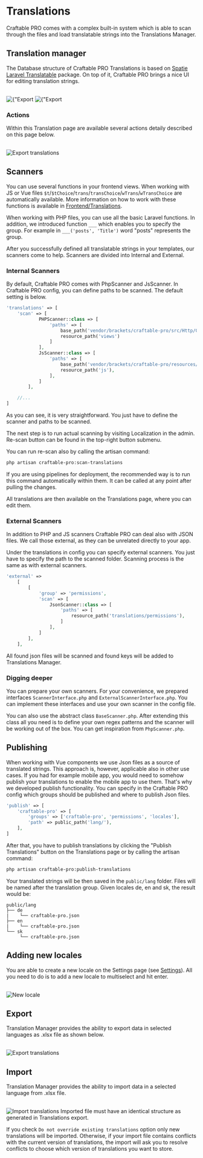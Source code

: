 
# Translations

Craftable PRO comes with a complex built-in system which is able to scan through the files and load translatable strings into the Translations Manager.

## Translation manager

The Database structure of Craftable PRO Translations is based on [Spatie Laravel Translatable](https://spatie.be/docs/laravel-translatable) package. On top of it, Craftable PRO brings a nice UI for editing translation strings.

<br />
<div className="flex items-start gap-4">
  <Image alt={"Export translations"} src="/images/translations.png" />
  <Image alt={"Export translations"} src="/images/edit-translations.png" />
</div>

### Actions

Within this Translation page are available several actions detaily described on this page below.

<br />
<Image alt="Export translations" src="/images/translations-actions.png" />

## Scanners

You can use several functions in your frontend views. When working with JS or Vue files `$t`/`$tChoice`/`trans`/`transChoice`/`wTrans`/`wTransChoice` are automatically available. More information on how to work with these functions is available in [Frontend/Translations](/frontend/translations).

When working with PHP files, you can use all the basic Laravel functions. In addition, we introduced function `___` which enables you to specify the group. For example in `___('posts', 'Title')` word "posts" represents the group.

After you successfully defined all translatable strings in your templates, our scanners come to help. Scanners are divided into Internal and External.

### Internal Scanners

By default, Craftable PRO comes with PhpScanner and JsScanner. In Craftable PRO config, you can define paths to be scanned. The default setting is below.

```php filename="config/craftable-pro.php"
'translations' => [
    'scan' => [
            PHPScanner::class => [
                'paths' => [
                    base_path('vendor/brackets/craftable-pro/src/Http/Controllers'),
                    resource_path('views')
                ]
            ],
            JsScanner::class => [
                'paths' => [
                    base_path('vendor/brackets/craftable-pro/resources/js'),
                    resource_path('js'),
                ],
            ]
        ],

    //...
]
```

As you can see, it is very straightforward. You just have to define the scanner and paths to be scanned.

The next step is to run actual scanning by visiting Localization in the admin. Re-scan button can be found in the top-right button submenu.

You can run re-scan also by calling the artisan command:

```bash copy
php artisan craftable-pro:scan-translations
```

<Callout type="info">
  If you are using pipelines for deployment, the recommended way is to run this
  command automatically within them. It can be called at any point after pulling
  the changes.
</Callout>

All translations are then available on the Translations page, where you can edit them.

### External Scanners

In addition to PHP and JS scanners Craftable PRO can deal also with JSON files. We call those external, as they can be unrelated directly to your app.

Under the translations in config you can specify external scanners. You just have to specify the path to the scanned folder. Scanning process is the same as with external scanners.

```php filename="config/craftable-pro.php"
'external' =>
    [
        [
            'group' => 'permissions',
            'scan' => [
                JsonScanner::class => [
                    'paths' => [
                        resource_path('translations/permissions'),
                    ]
                ],
            ]
        ],
    ],
```

All found json files will be scanned and found keys will be added to Translations Manager.

### Digging deeper

You can prepare your own scanners. For your convenience, we prepared interfaces `ScannerInterface.php` and `ExternalScannerInterface.php`. You can implement these interfaces and use your own scanner in the config file.

You can also use the abstract class `BaseScanner.php`. After extending this class all you need is to define your own regex patterns and the scanner will be working out of the box. You can get inspiration from `PhpScanner.php`.

## Publishing

When working with Vue components we use Json files as a source of translated strings. This approach is, however, applicable also in other use cases. If you had for example mobile app, you would need to somehow publish your translations to enable the mobile app to use them. That's why we developed publish functionality.
You can specify in the Craftable PRO config which groups should be published and where to publish Json files.

```php filename="config/craftable-pro.php"
'publish' => [
    'craftable-pro' => [
        'groups' => ['craftable-pro', 'permissions', 'locales'],
        'path' => public_path('lang/'),
    ],
]
```

After that, you have to publish translations by clicking the "Publish Translations" button on the Translations page or by calling the artisan command:

```bash copy
php artisan craftable-pro:publish-translations
```

Your translated strings will be then saved in the `public/lang` folder. Files will be named after the translation group. Given locales de, en and sk, the result would be:

```
public/lang
├── de
|    └── craftable-pro.json
├── en
|    └── craftable-pro.json
└── sk
     └── craftable-pro.json
```

## Adding new locales

You are able to create a new locale on the Settings page (see [Settings](/basic-features/settings)). All you need to do is to add a new locale to multiselect and hit enter.

<br />
<Image alt="New locale" src="/images/new-locale.png" />

## Export

Translation Manager provides the ability to export data in selected languages as .xlsx file as shown below.

<br />
<Image alt="Export translations" src="/images/export-translations.png" />

## Import

Translation Manager provides the ability to import data in a selected language from .xlsx file.

<br />
<Image
  alt="Import translations"
  width={450}
  height={450}
  src="/images/import-translations.png"
/>

<Callout type="warning">
  Imported file must have an identical structure as generated in Translations
  export.
</Callout>

If you check `Do not override existing translations` option only new translations will be imported. Otherwise, if your import file contains conflicts with the current version of translations, the import will ask you to resolve conflicts to choose which version of translations you want to store.
